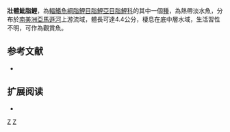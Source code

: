 {{Speciesbox 
| taxon = Hyphessobrycon robustulus
| status = NE
| status_system = IUCN3.1
| authority =  [[Cope|Cope]], 1870
| synonyms = *''Hemigrammus robustulus''<br /><small>Cope, 1870</small>
}}
'''壯體魮脂鯉'''，為[[輻鰭魚綱|輻鰭魚綱]][[脂鯉目|脂鯉目]][[脂鯉亞目|脂鯉亞目]][[脂鯉科|脂鯉科]]的其中一個[[種|種]]，為熱帶淡水魚，分布於[[南美洲|南美洲]][[亞馬遜河|亞馬遜河]]上游流域，體長可達4.4公分，棲息在底中層水域，生活習性不明，可作為觀賞魚。

==参考文献==
{{refbegin}}
*{{FishBase_species|genus=Hyphessobrycon|species=robustulus|year=2013|month=12}}
{{refend}}

== 扩展阅读 ==
{{refbegin}}
*{{wikispecies-inline|Hyphessobrycon robustulus|壯體魮脂鯉}}
{{refend}}
{{Taxonbar|from=Q5664941}}

[[Category:觀賞魚|Z]]
[[Category:魮脂鯉屬|Z]]


{{魚類小作品}}